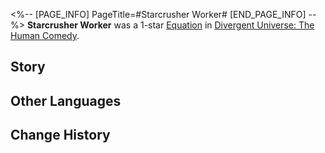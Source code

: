 <%-- [PAGE_INFO]
PageTitle=#Starcrusher Worker#
[END_PAGE_INFO] --%>
{{Removed|Equation}}
{{Equation Infobox
|period   = The Human Comedy
|rarity   = 1
|path1    = Propagation*3
|path2    = Destruction*2
|effect   = The characters' Basic ATK DMG increases by {{Color|h|80%}}. When a character uses a Basic ATK and their HP percentage is larger than or equal to {{Color|h|50%}}, consumes HP equal to {{Color|h|5%}} of their Max HP and additionally recovers 1 Skill Point.
|mentions = 
}}
'''Starcrusher Worker''' was a 1-star [[Divergent Universe: The Human Comedy/Equations|Equation]] in [[Divergent Universe: The Human Comedy]].

==Story==
{{Description|Does an unceasing urge to destroy everything in sight exist? Although all enemies have been eradicated, yet the anger surging within the metabolic cavity as you wriggle your body still have nowhere to be released. However, the carapace of the food has already ruptured, meaning it can no longer resist. The body capable of spewing flames is brutally torn apart for your offspring to feast on. The star has long fallen, becoming prey in the collapsing gravitational field, and you still remember how delicious it was.<br /><br />Death! Please bring about more deaths! The call from the Starcrusher Swarm King rumbles in your exposed brain matter. You see a new world, complete and beautiful, with its atmosphere uncorrupted by insect venom. Living beings are waiting to be disintegrated by the death ray. You spread your wings and set off to the next feast with your companions.}}
<!--
==Gameplay Notes==
* 
-->
==Other Languages==
{{Other Languages
|en   = Starcrusher Worker
|zhs  = 碎星蠧役
|zht  = 碎星蠧役
|ja   = {{Rubi|星|ほし}}を{{Rubi|砕|くだ}}く{{Rubi|虫卒|ちゅうそつ}}
|ko   = 쇄성의 곤충 병사
|es   = Obrer{{MC|f=a|m=o}} trituraestrellas
|fr   = Ravageur d'étoiles
|ru   = Разрушающий звёзды работник
|th   = แมลงหายนะเสี้ยวดารา
|vi   = Kẻ Phục Dịch Ánh Sao Vụn Vỡ
|de   = Drohne des Sternenbrechers
|id   = Starcrusher Worker
|pt   = Trabalhador Esmaga-Estrelas
}}

==Change History==
{{Change History|2.3}}